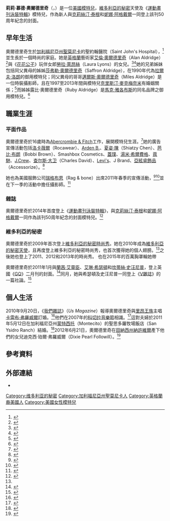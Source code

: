 {{Infobox person
| name        = 莉莉·奧爾德里奇
| image       =  Lily Aldridge in 2014 (cropped).jpg
| image_size = 250px
| caption      = 2014年的奧爾德里奇
| birth_name   = Lily Maud Aldridge
| birth_date   = {{Birth date and age|1985|11|15}}
| birth_place  = {{USA}}[[加利福尼亞州|加利福尼亞州]][[聖塔莫尼卡|聖塔莫尼卡]]
| death_date   =
| death_place  =
| occupation   = 模特兒、演員
| yearsactive  = 2003年至今
| height       = {{convert|5|ft|9|in|m|}}<ref>{{cite web|url=http://www.imgmodels.com/details.aspx?navbtn=1&cityID=1&modelid=28568&pic=238.jpg&subid=1767&mainsubid=1767&catID=1&indx=5|title=IMG profile|work=Imgmodels.com|accessdate=2012-12-06|deadurl=yes|archiveurl=https://web.archive.org/web/20120402121324/http://www.imgmodels.com/details.aspx?navbtn=1&cityID=1&modelid=28568&pic=238.jpg&subid=1767&mainsubid=1767&catID=1&indx=5|archivedate=2012-04-02}}</ref>
| haircolor    = 棕色
| eyecolor     = 棕色
| measurements = 33-23-33 / 84-58-84
| weight       =
| dress size   = (US) 2；(EU) 34；(UK) 6
| shoesize     = 8
| website      =
| spouse       = {{marriage|[[卡雷布·弗羅威爾|卡雷布·弗羅威爾]]|2011}}
| children     = 2
| agency       = IMG Models
}}

'''莉莉·慕德·奧爾德里奇'''（{{lang-en|Lily Maud Aldridge}}，{{bd|1985年|11月15日|catIdx=Aldridge}}）是一位[[美國|美國]][[模特兒|模特兒]]，[[維多利亞的秘密|維多利亞的秘密]]天使及《[[運動畫刊泳裝特輯|運動畫刊泳裝特輯]]》模特兒，作為新人與[[克莉絲汀·泰根|克莉絲汀·泰根]]和[[妮娜·阿格戴爾|妮娜·阿格戴爾]]一同登上該刊50周年紀念的封面。

==早年生活==
奧爾德里奇生於[[加利福尼亞州|加利福尼亞州]][[聖莫尼卡|聖莫尼卡]]的聖約翰醫院（Saint John's Hospital），<ref>{{cite web|url=http://vsallaccess.victoriassecret.com/2010/11/23/before-i-was-a-supermodel-lily-aldridge/|title=Victoria's Secret Biography Video at 0:23 sec|work=Vsallaccess.victoriassecret.com|date=2010-11-24|accessdate=2012-12-06|deadurl=yes|archiveurl=https://web.archive.org/web/20101204114652/http://vsallaccess.victoriassecret.com/2010/11/23/before-i-was-a-supermodel-lily-aldridge/|archivedate=2010-12-04}}</ref>並生長於一個時尚的家庭。她是[[英格蘭|英格蘭]]藝術家[[艾倫·奧爾德里奇|艾倫·奧爾德里奇]]（Alan Aldridge）<ref>{{cite news|url=http://www.wwd.com/eyescoop/eye/alan-aldridge-feted-in-london-1835588|title=Alan Aldridge Feted in London|date=2008-10-14|work=WWD.com|publisher=Fairchild Fashion Media|accessdate=2014-10-29|archiveurl=https://web.archive.org/web/20141029020731/http://www.wwd.com/eye/people/alan-aldridge-feted-in-london-1835588|archivedate=2014-10-29|deadurl=no}}</ref>與《[[花花公子|花花公子]]》玩伴女郎[[勞拉·萊昂絲|勞拉·萊昂絲]]（Laura Lyons）的女兒。<ref>{{cite web|url=http://www.restlessstyle.com/beauty/2008/10/precious_ruby.php|title=Restless Style Interview with Ruby Aldridge|date=2008-10-07|accessdate=2012-12-06|deadurl=yes|archiveurl=https://web.archive.org/web/20090211060419/http://www.restlessstyle.com/beauty/2008/10/precious_ruby.php|archivedate=2009-02-11}}</ref><ref>{{cite news|last=Benfer|first=Amy|date=2000-06-01|url=http://www.salon.com/life/feature/2000/05/31/bazaar/print.html|title=Prada family values|work=Salon.com|accessdate=2012-12-06|archive-url=https://web.archive.org/web/20200422091501/https://www.salon.com/life/feature/2000/05/31/bazaar/print.html|archive-date=2020-04-22|dead-url=yes}}</ref>她的兄弟姊妹包括同父異母的姊姊[[莎弗勒·奧爾德里奇|莎弗勒·奧爾德里奇]]（Saffron Aldridge），在1990年代為[[拉爾夫·洛朗|拉爾夫·洛朗]]的御用模特兒；同父異母的哥哥[[邁爾斯·奧爾德里奇|邁爾斯·奧爾德里奇]]（Miles Aldridge）是一位時裝攝影師，且在1997至2013年間與模特兒[[克里斯汀·麥克梅奈米|克里斯汀·麥克梅奈米]]有婚姻關係；<ref>{{cite web|url=http://fashion.telegraph.co.uk/news-features/TMG10005431/Kristen-McMenamy-splits-from-Miles-Aldridge.html|title=Kristen McMenamy splits from Miles Aldridge|last=Sowray|first=Bibby|date=2013-04-19|publisher=Telegraph.co.uk|accessdate=2013-05-01|archive-date=2013-04-27|archive-url=https://web.archive.org/web/20130427014929/http://fashion.telegraph.co.uk/news-features/TMG10005431/Kristen-McMenamy-splits-from-Miles-Aldridge.html|dead-url=no}}</ref>而姊姊露比·奧爾德里奇（Ruby Aldridge）是[[馬克·雅各布斯|馬克·雅各布斯]]的同名品牌之御用模特兒。<ref name="W">{{cite web|url=http://www.wmagazine.com/w/blogs/editorsblog/2010/12/07/lily-aldridge-victoria-secret.html|title=This Week's Model: Lily Aldridge|last=Fitzpatrick|first=Tommye|date=2011-12-07|publisher=W|accessdate=2011-02-16|archiveurl=https://web.archive.org/web/20120329080036/http://www.wmagazine.com/w/blogs/editorsblog/2010/12/07/lily-aldridge-victoria-secret.html|archivedate=2012-03-29|deadurl=yes}}</ref>
==職業生涯==
===平面作品===
奧爾德里奇於16歲時為[[Abercrombie_&_Fitch|Abercrombie & Fitch]]工作，展開模特兒生涯。<ref>{{cite web|title=The Tatler List - LILY ALDRIDGE|url=http://www.tatler.com/the-tatler-list/a/lily-aldridge|publisher=Tatler|accessdate=2014-10-30|archive-date=2016-08-03|archive-url=https://web.archive.org/web/20160803211440/http://www.tatler.com/the-tatler-list/a/lily-aldridge|dead-url=yes}}</ref>她的廣告宣傳活動包括[[洛卡薇爾|洛卡薇爾]]（Rocawear）、[[Arden_B.|Arden B.]]、[[夏姿·陳|夏姿·陳]]（Shiatzy Chen）、[[芭比·布朗|芭比·布朗]]（Bobbi Brown）、Smashbox Cosmetics、[[蓋璞|蓋璞]]、[[湯米·希爾費格|湯米·希爾費格]]、[[蔻馳公司|蔻馳]]、[[J.Crew|J.Crew]]、[[查尔斯·大卫|查尔斯·大卫]]（Charles David）、[[Levi's|Levi's]]、J Brand、[[亞絃睿飾品|亞絃睿飾品]]（Accessorize）。<ref>{{cite web|url=http://www.fashionmodeldirectory.com/models/Lily_Aldridge/|title=FMD profile|work=FMD|accessdate=2014-10-30|archive-date=2012-05-11|archive-url=https://www.webcitation.org/67ZsZliAd?url=http://www.fashionmodeldirectory.com/models/Lily_Aldridge/|dead-url=yes}}</ref>

她也為美國服飾公司[[瑞格布恩|瑞格布恩]]（Rag & bone）出席2011年春季的宣傳活動，<ref>{{cite news|first=Veronique|last=Hyland|url=http://www.harpersbazaar.com/bazaar-blog/rag-bone-spring-2011-campaign-012811|title=Sasha, Abbey & Lily Get Even Flyer In Rag & Bone's First Aa Campaign|work=Harpersbazaar.com|date=2011-01-28|accessdate=2012-12-06|deadurl=yes|archiveurl=https://web.archive.org/web/20110201153940/http://www.harpersbazaar.com/bazaar-blog/rag-bone-spring-2011-campaign-012811|archivedate=2011-02-01}}</ref><ref>{{cite news|last=Grimm|first= Anna|url=http://www.blackbookmag.com/article/high-fashion-goes-low-brow-with-rag-bones-new-campaign/24682|title=Rag & Bone Does High Fashion On A Low Budget|work= ''BlackBook Magazine''|date=2011-01-31|accessdate=2012-12-06|deadurl=yes|archiveurl=https://web.archive.org/web/20110203031754/http://www.blackbookmag.com/article/high-fashion-goes-low-brow-with-rag-bones-new-campaign/24682|archivedate=2011-02-03}}</ref>並在下一季的活動中擔任攝影師。<ref>{{cite web|url=http://models.com/work/rag--bone-rag--bone-fw-11-preview/73359|title=Rag & Bone DIY F/W 11 (Rag & Bone)|work=Models.com|accessdate=2012-12-06|archive-date=2012-11-14|archive-url=https://web.archive.org/web/20121114042429/http://models.com/work/rag--bone-rag--bone-fw-11-preview/73359|dead-url=no}}</ref>

===雜誌===
奧爾德里奇於2014年首度登上《[[運動畫刊泳裝特輯|運動畫刊泳裝特輯]]》，與[[克莉絲汀·泰根|克莉絲汀·泰根]]和[[妮娜·阿格戴爾|妮娜·阿格戴爾]]一同作為該刊50周年紀念的封面模特兒。<ref name=Ward>{{cite web|last=Ward|first=MIchelle|title=Lily Aldridge, Chrissy Teigen & Nina Agdal Grace Sports Illustrated's 50th Anniversary Swimsuit Issue!|url=http://www.people.com/people/article/0,,20787015,00.html|work=People.com|publisher=[[Time_Inc.|Time Inc.]]|date=2014-02-13|accessdate=2014-02-14|archive-date=2016-03-03|archive-url=https://web.archive.org/web/20160303213655/http://www.people.com/people/article/0,,20787015,00.html|dead-url=no}}</ref>
===維多利亞的秘密===
奧爾德里奇於2009年首次登上[[維多利亞的秘密時尚秀|維多利亞的秘密時尚秀]]。她在2010年成為[[维多利亚的秘密#維多利亞的秘密天使|維多利亞的秘密天使]]，且再度登上維多利亞的秘密時尚秀，也首次獲得她的個人翅膀。<ref name="W"/>之後她也登上了2011、2012和2013年的時尚秀。
也在2015年的百萬胸罩輪她帶

奧爾德里奇於2011年1月與[[蘭茜·艾靈臣|蘭茜·艾靈臣]]、[[艾琳·希瑟頓|艾琳·希瑟頓]]和[[坎蒂絲·史汪尼普|坎蒂絲·史汪尼普]]，登上英國《[[GQ|GQ]]》二月刊的封面。<ref>{{cite news |url=http://www.fabsugar.com.au/See-Victorias-Secret-Girls-Get-Sexy-UK-GQs-February-2011-Issue-13128961 |title=The Victoria's Secret Girls Steam Up British GQ |work=POPSUGAR Fashion AU |publisher=Allure Media |date=2011-01-07 |deadurl=yes |archiveurl=https://web.archive.org/web/20130506124153/http://www.fabsugar.com.au/See-Victorias-Secret-Girls-Get-Sexy-UK-GQs-February-2011-Issue-13128961 |archivedate=2013-05-06 |accessdate=2014-11-01 }}</ref>同月，她與希瑟頓及史汪尼普一同登上《[[V_(美國雜誌)|V雜誌]]》的一篇社論。<ref>{{cite news |url=http://www.intouchweekly.com/2011/01/meet_the_new_angels.php |title=Meet The New Angels |work=In Touch Weekly Magazine. |publisher=Bauer Entertainment Network |date=2011-01-07 |deadurl=yes |archiveurl=https://web.archive.org/web/20110115202911/http://www.intouchweekly.com/2011/01/meet_the_new_angels.php |archivedate=2011-01-15 |accessdate=2014-11-01 }}</ref>

==個人生活==
2010年9月20日，《[[我們雜誌|我們雜誌]]》（''Us Magazine''）報導奧爾德里奇與[[里昂王族|里昂王族]]主唱[[卡雷布·弗羅威爾|卡雷布·弗羅威爾]]訂婚。<ref>{{cite news|url=http://www.usmagazine.com/celebritynews/news/kings-of-leon-lead-singer-is-engaged-2010209|title=Kings of Leon Lead Singer Is Engaged!|work=''Us Magazine''|date=2010-09-20|accessdate=2012-12-06|archive-date=2011-10-20|archive-url=https://web.archive.org/web/20111020024413/http://www.usmagazine.com/celebritynews/news/kings-of-leon-lead-singer-is-engaged-2010209|dead-url=no}}</ref>他們在2007年的[[科切拉音樂節|科切拉音樂節]]相識。<ref>{{cite web|url=http://www.vogue.co.uk/spy/celebrity-photos/2011/02/07/fashionable-celebrity-couples/gallery/730847|title=Caleb Folowill and Lily Aldridge|work=Vogue.co.uk|date=2011-07-28|accessdate=2012-12-06|deadurl=yes|archiveurl=https://web.archive.org/web/20130506054114/http://www.vogue.co.uk/spy/celebrity-photos/2011/02/07/fashionable-celebrity-couples/gallery/730847|archivedate=2013-05-06}}</ref>這對夫婦於2011年5月12日在加利福尼亞州[[蒙特西托_(加利福尼亞州)|蒙特西托]]（Montecito）的聖思多羅牧場飯店（San Ysidro Ranch）結婚。<ref>{{cite news|last1=Laudadio|first1=Marisa|first2=Rennie|last2=Dyball|date=2011-05-13|url=http://www.people.com/people/article/0,,20489219,00.html|title=Caleb Followill Marries Model Lily Aldridge|work=People.com|accessdate=2012-12-06|archive-date=2012-10-18|archive-url=https://web.archive.org/web/20121018222609/http://www.people.com/people/article/0,,20489219,00.html|dead-url=no}}</ref>2012年6月21日，奧爾德里奇在[[田納西州|田納西州]][[納許維爾|納許維爾]]產下他們的女兒迪克西·珀爾·弗羅威爾（Dixie Pearl Followill）。<ref>{{cite news|last=Johnson|first=Zach|date=2012-06-22|url=http://www.usmagazine.com/celebrity-moms/news/lily-aldridge-caleb-followill-welcome-baby-girl-2012226/|title=Lily Aldridge, Caleb Followill Welcome Baby Girl!|work=Usmagazine.com|accessdate=2012-12-06|archive-date=2012-11-25|archive-url=https://web.archive.org/web/20121125083439/http://www.usmagazine.com/celebrity-moms/news/lily-aldridge-caleb-followill-welcome-baby-girl-2012226|dead-url=no}}</ref>

==參考資料==
{{Reflist|2}}

==外部連結==
* {{fashionmodel|id=Lily_Aldridge|name=Lily Aldridge}}

{{Victoria's Secret Angels}}
{{SISwimsuitCoverModels}}

{{DEFAULTSORT:Aldridge, Lily}}
[[Category:维多利亚的秘密|Category:维多利亚的秘密]]
[[Category:加利福尼亞州聖莫尼卡人|Category:加利福尼亞州聖莫尼卡人]]
[[Category:英格蘭裔美國人|Category:英格蘭裔美國人]]
[[Category:美國女性模特兒|Category:美國女性模特兒]]
